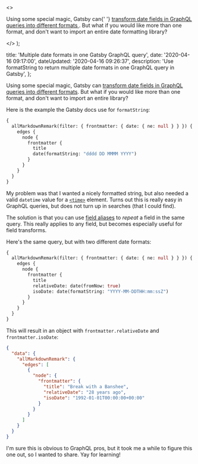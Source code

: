   <>
    <p>
      Using some special magic, Gatsby can{' '}
      <a href="https://www.gatsbyjs.org/docs/graphql-reference#format">
        transform date fields in GraphQL queries into different formats
      </a>
      . But what if you would like more than one format, and don't want to import
      an entire date formatting library?
    </p>
  </>
);


  title: 'Multiple date formats in one Gatsby GraphQL query',
  date: '2020-04-16 09:17:00',
  dateUpdated: '2020-04-16 09:26:37',
  description:
    'Use formatString to return multiple date formats in one GraphQL query in Gatsby',
};

Using some special magic, Gatsby can [transform date fields in GraphQL queries into different formats](https://www.gatsbyjs.org/docs/graphql-reference#format). But what if you would like more than one format, and don't want to import an entire library?

Here is the example the Gatsby docs use for `formatString`:

```graphql
{
  allMarkdownRemark(filter: { frontmatter: { date: { ne: null } } }) {
    edges {
      node {
        frontmatter {
          title
          date(formatString: "dddd DD MMMM YYYY")
        }
      }
    }
  }
}
```

My problem was that I wanted a nicely formatted string, but also needed a valid `datetime` value for a [`<time>`](https://developer.mozilla.org/en-US/docs/Web/HTML/Element/time) element. Turns out this is really easy in GraphQL queries, but does not turn up in searches (that I could find).

The solution is that you can use [field aliases](https://graphql.org/learn/queries/#aliases) to _repeat_ a field in the same query. This really applies to any field, but becomes especially useful for field transforms.

Here's the same query, but with two different date formats:

```graphql
{
  allMarkdownRemark(filter: { frontmatter: { date: { ne: null } } }) {
    edges {
      node {
        frontmatter {
          title
          relativeDate: date(fromNow: true)
          isoDate: date(formatString: "YYYY-MM-DDTHH:mm:ssZ")
        }
      }
    }
  }
}
```

This will result in an object with `frontmatter.relativeDate` and `frontmatter.isoDate`:

```json
{
  "data": {
    "allMarkdownRemark": {
      "edges": [
        {
          "node": {
            "frontmatter": {
              "title": "Break with a Banshee",
              "relativeDate": "28 years ago",
              "isoDate": "1992-01-01T00:00:00+00:00"
            }
          }
        }
      ]
    }
  }
}
```

I'm sure this is obvious to GraphQL pros, but it took me a while to figure this one out, so I wanted to share. Yay for learning!
